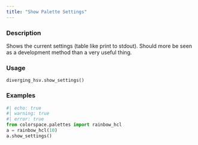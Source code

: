 ```yaml
---
title: "Show Palette Settings"
---
```


### Description

Shows the current settings (table like print to stdout). Should more be
seen as a development method than a very useful thing.

### Usage

<pre><code class='language-python'>diverging_hsv.show_settings()</code></pre>

### Examples

```python
#| echo: true
#| warning: true
#| error: true
from colorspace.palettes import rainbow_hcl
a = rainbow_hcl(10)
a.show_settings()
```



